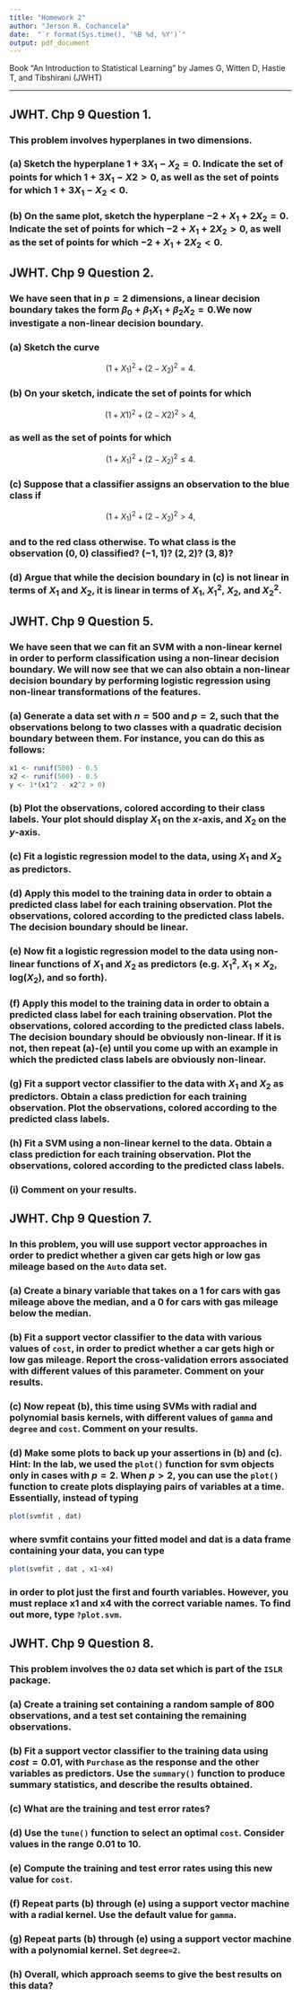 ```yaml
---
title: "Homework 2"
author: "Jerson R. Cochancela"
date:  "`r format(Sys.time(), '%B %d, %Y')`"
output: pdf_document
---
```



Book “An Introduction to Statistical Learning” by James G, Witten D, Hastie T, and Tibshirani (JWHT)

------------

## JWHT. Chp 9 Question 1.

### This problem involves hyperplanes in two dimensions.

### (a) Sketch the hyperplane $1 + 3X_1 - X_2 = 0$. Indicate the set of points for which $1 + 3X_1 - X2 > 0$, as well as the set of points for which $1 + 3X_1 - X_2 < 0$.

### (b) On the same plot, sketch the hyperplane $-2 + X_1 + 2X_2 = 0$. Indicate the set of points for which $-2+ X_1 +2X_2 > 0$, as well as the set of points for which $-2+ X_1 + 2X_2 < 0$.

## JWHT. Chp 9 Question 2.

### We have seen that in $p = 2$ dimensions, a linear decision boundary takes the form $\beta_0 + \beta_1 X_1 + \beta_2 X_2 = 0$.We now investigate a non-linear decision boundary.

### (a) Sketch the curve

$$(1 + X_1)^2 + (2 - X_2)^2 = 4.$$

### (b) On your sketch, indicate the set of points for which

$$ (1 + X1)^2 + (2 - X2)^2 > 4,$$

### as well as the set of points for which

$$ (1 + X_1)^2 + (2 - X_2)^2 \leq 4.$$

### (c) Suppose that a classifier assigns an observation to the blue class if

$$(1 + X_1)^2 + (2 - X_2)^2 > 4,$$


### and to the red class otherwise. To what class is the observation $(0, 0)$ classified? $(-1, 1)$? $(2, 2)$? $(3, 8)$?


### (d) Argue that while the decision boundary in (c) is not linear in terms of $X_1$ and $X_2$, it is linear in terms of $X_1$, $X_1^2$, $X_2$, and $X_2^2$.


## JWHT. Chp 9 Question 5.

### We have seen that we can fit an SVM with a non-linear kernel in order to perform classification using a non-linear decision boundary. We will now see that we can also obtain a non-linear decision boundary by performing logistic regression using non-linear transformations of the features.

### (a) Generate a data set with $n = 500$ and $p = 2$, such that the observations belong to two classes with a quadratic decision boundary between them. For instance, you can do this as follows:

```r
x1 <- runif(500) - 0.5
x2 <- runif(500) - 0.5
y <- 1*(x1^2 - x2^2 > 0)
```


### (b) Plot the observations, colored according to their class labels. Your plot should display $X_1$ on the $x$-axis, and $X_2$ on the $y$-axis.

### (c) Fit a logistic regression model to the data, using $X_1$ and $X_2$ as predictors.

### (d) Apply this model to the training data in order to obtain a predicted class label for each training observation. Plot the observations, colored according to the predicted class labels. The decision boundary should be linear.


### (e) Now fit a logistic regression model to the data using non-linear functions of $X_1$ and $X_2$ as predictors (e.g. $X^2_1$, $X_1 \times X_2$, log($X_2$), and so forth).

### (f) Apply this model to the training data in order to obtain a predicted class label for each training observation. Plot the observations, colored according to the predicted class labels. The decision boundary should be obviously non-linear. If it is not, then repeat (a)-(e) until you come up with an example in which the predicted class labels are obviously non-linear.

### (g) Fit a support vector classifier to the data with $X_1$ and $X_2$ as predictors. Obtain a class prediction for each training observation. Plot the observations, colored according to the predicted class labels.

### (h) Fit a SVM using a non-linear kernel to the data. Obtain a class prediction for each training observation. Plot the observations, colored according to the predicted class labels.

### (i) Comment on your results.


## JWHT. Chp 9 Question 7.

### In this problem, you will use support vector approaches in order to predict whether a given car gets high or low gas mileage based on the `Auto` data set.

### (a) Create a binary variable that takes on a 1 for cars with gas mileage above the median, and a 0 for cars with gas mileage below the median.

### (b) Fit a support vector classifier to the data with various values of `cost`, in order to predict whether a car gets high or low gas mileage. Report the cross-validation errors associated with different values of this parameter. Comment on your results.

### (c) Now repeat (b), this time using SVMs with radial and polynomial basis kernels, with different values of `gamma` and `degree` and `cost`. Comment on your results.

### (d) Make some plots to back up your assertions in (b) and (c). Hint: In the lab, we used the `plot()` function for svm objects only in cases with $p = 2$. When $p > 2$, you can use the `plot()` function to create plots displaying pairs of variables at a time. Essentially, instead of typing

```r
plot(svmfit , dat)
```

### where svmfit contains your fitted model and dat is a data frame containing your data, you can type

```r
plot(svmfit , dat , x1~x4)
```

### in order to plot just the first and fourth variables. However, you must replace x1 and x4 with the correct variable names. To find out more, type `?plot.svm`.

## JWHT. Chp 9 Question 8.

### This problem involves the `OJ` data set which is part of the `ISLR` package.

### (a) Create a training set containing a random sample of 800 observations, and a test set containing the remaining observations.

### (b) Fit a support vector classifier to the training data using $cost=0.01$, with `Purchase` as the response and the other variables as predictors. Use the `summary()` function to produce summary statistics, and describe the results obtained.

### (c) What are the training and test error rates?

### (d) Use the `tune()` function to select an optimal `cost`. Consider values in the range 0.01 to 10.

### (e) Compute the training and test error rates using this new value for `cost`.

### (f) Repeat parts (b) through (e) using a support vector machine with a radial kernel. Use the default value for `gamma`.

### (g) Repeat parts (b) through (e) using a support vector machine with a polynomial kernel. Set `degree=2`.

### (h) Overall, which approach seems to give the best results on this data?

